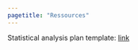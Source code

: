 ```yaml
---
pagetitle: "Ressources"
---
```


Statistical analysis plan template: <a href="https://www.jaeger-consulting.io/">link</a>
